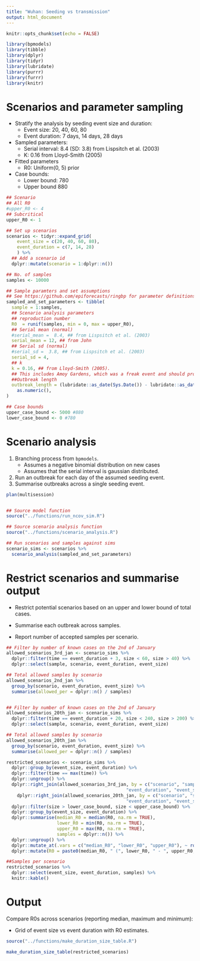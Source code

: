 ```yaml
---
title: "Wuhan: Seeding vs transmission"
output: html_document
---
```


```r
knitr::opts_chunk$set(echo = FALSE)
```


```r
library(bpmodels)
library(tibble)
library(dplyr)
library(tidyr)
library(lubridate)
library(purrr)
library(furrr)
library(knitr)
```

# Scenarios and parameter sampling

* Stratify the analysis by seeding event size and duration:
  * Event size: 20, 40, 60, 80
  * Event duration: 7 days, 14 days, 28 days
* Sampled parameters:
  * Serial interval: 8.4 (SD: 3.8) from Lispsitch et al. (2003)
  * K: 0.16 from Lloyd-Smith (2005)
* Fitted parameters
  * R0: Uniform(0, 5) prior
* Case bounds:
  * Lower bound: 780
  * Upper bound 880

```r

## Scenario
## All R0
#upper_R0 <- 4
## Subcritical
upper_R0 <- 1

## Set up scenarios
scenarios <- tidyr::expand_grid(
    event_size = c(20, 40, 60, 80),
    event_duration = c(7, 14, 28)
    ) %>% 
  ## Add a scenario id
  dplyr::mutate(scenario = 1:dplyr::n())

## No. of samples
samples <- 10000

## Sample paramters and set assumptions
## See https://github.com/epiforecasts/ringbp for parameter definitions
sampled_and_set_parameters <- tibble(
  sample = 1:samples,
  ## Scenario analysis parameters
  ## reproduction number
  R0  = runif(samples, min = 0, max = upper_R0),
  ## Serial mean (normal)
  #serial_mean =  8.4, ## from Lispsitch et al. (2003)
  serial_mean = 12, ## from John
  ## Serial sd (normal)
  #serial_sd =  3.8, ## from Lispsitch et al. (2003)
  serial_sd = 4,
  ## k
  k = 0.16, ## from Lloyd-Smith (2005).
  ## This includes Amoy Gardens, which was a freak event and should probably be excluded; excluding this   would lead to a higher k
  ##Outbreak length
  outbreak_length = (lubridate::as_date(Sys.Date()) - lubridate::as_date("2019-12-31")) %>% 
    as.numeric(),
)

## Case bounds
upper_case_bound <- 5000 #880
lower_case_bound <- 0 #780
```

# Scenario analysis

1. Branching process from `bpmodels`.
   * Assumes a negative binomial distribution on new cases
   * Assumes that the serial interval is gaussian distributed. 
2. Run an outbreak for each day of the assumed seeding event.
3. Summarise outbreaks across a single seeding event.

```r
plan(multisession)


## Source model function
source("../functions/run_ncov_sim.R")

## Source scenario analysis function
source("../functions/scenario_analysis.R")

## Run scenarios and samples against sims
scenario_sims <- scenarios %>% 
  scenario_analysis(sampled_and_set_parameters)
```

# Restrict scenarios and summarise output

* Restrict potential scenarios based on an upper and lower bound of total cases.

* Summarise each outbreak across samples.

* Report number of accepted samples per scenario.

```r
## Filter by number of known cases on the 2nd of January
allowed_scenarios_3rd_jan <- scenario_sims %>% 
  dplyr::filter(time == event_duration + 3, size < 60, size > 40) %>% 
  dplyr::select(sample, scenario, event_duration, event_size)

## Total allowed samples by scenario
allowed_scenarios_2nd_jan %>% 
  group_by(scenario, event_duration, event_size) %>% 
  summarise(allowed_per = dplyr::n() / samples)


## Filter by number of known cases on the 2nd of January
allowed_scenarios_20th_jan <- scenario_sims %>% 
  dplyr::filter(time == event_duration + 20, size < 240, size > 200) %>% 
  dplyr::select(sample, scenario, event_duration, event_size)

## Total allowed samples by scenario
allowed_scenarios_20th_jan %>% 
  group_by(scenario, event_duration, event_size) %>% 
  summarise(allowed_per = dplyr::n() / samples)

restricted_scenarios <- scenario_sims %>% 
  dplyr::group_by(event_size, event_duration) %>% 
  dplyr::filter(time == max(time)) %>% 
  dplyr::ungroup() %>% 
  dplyr::right_join(allowed_scenarios_3rd_jan, by = c("scenario", "sample", 
                                             "event_duration", "event_size")) %>% 
    dplyr::right_join(allowed_scenarios_20th_jan, by = c("scenario", "sample", 
                                             "event_duration", "event_size")) %>% 
  dplyr::filter(size > lower_case_bound, size < upper_case_bound) %>% 
  dplyr::group_by(event_size, event_duration) %>% 
  dplyr::summarise(median_R0 = median(R0, na.rm = TRUE), 
                   lower_R0 = min(R0, na.rm = TRUE), 
                   upper_R0 = max(R0, na.rm = TRUE),
                   samples = dplyr::n()) %>% 
  dplyr::ungroup() %>% 
  dplyr::mutate_at(.vars = c("median_R0", "lower_R0", "upper_R0"), ~ round(., 1)) %>% 
  dplyr::mutate(R0 = paste0(median_R0, " (", lower_R0, " - ", upper_R0, ")"))

##Samples per scenario
restricted_scenarios %>% 
  dplyr::select(event_size, event_duration, samples) %>% 
  knitr::kable()
```

# Output

Compare R0s across scenarios (reporting median, maximum and minimum):

* Grid of event size vs event duration with R0 estimates.

```r
source("../functions/make_duration_size_table.R")

make_duration_size_table(restricted_scenarios)
```

